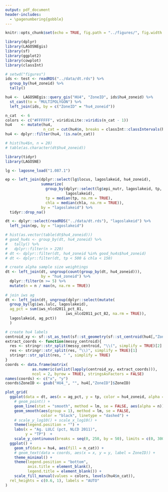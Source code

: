 ```yaml
---
output: pdf_document
header-includes: 
  - \pagenumbering{gobble}
---
```


```r
knitr::opts_chunk$set(echo = TRUE, fig.path = "../figures/", fig.width = 5, fig.height = 5)
```

```r
library(dplyr)
library(LAGOSNEgis)
library(sf)
library(ggplot2)
library(cowplot)
library(classInt)

# setwd("figures")
ids <- test <- readRDS("../data/dt.rds") %>%
  group_by(hu4_zoneid) %>% 
  tally()

hu4 <-  LAGOSNEgis::query_gis("HU4", "ZoneID", ids$hu4_zoneid) %>%
  st_cast(to = "MULTIPOLYGON") %>%
  left_join(ids, by = c("ZoneID" = "hu4_zoneid"))

n_cat  <- 6
colors <- c("#FFFFFF", viridisLite::viridis(n_cat - 1))
hu4    <- mutate(hu4, 
                 n_cat = cut(hu4$n, breaks = classInt::classIntervals(hu4$n, n = n_cat)$brks))
hu4 <- dplyr::filter(hu4, !is.na(n_cat))

# hist(hu4$n, n = 20)
# table(as.character(dt$hu4_zoneid))
```

```r
library(tidyr)
library(LAGOSNE)

lg <- lagosne_load("1.087.1")

ep <- left_join(dplyr::select(lg$locus, lagoslakeid, hu4_zoneid), 
                summarize(
                  group_by(dplyr::select(lg$epi_nutr, lagoslakeid, tp, chla), 
                           lagoslakeid), 
                  tp = median(tp, na.rm = TRUE), 
                  chla = median(chla, na.rm = TRUE)), 
                by = "lagoslakeid") %>%
  tidyr::drop_na() 

dt <- dplyr::select(readRDS("../data/dt.rds"), "lagoslakeid") %>% 
  left_join(ep, by = "lagoslakeid")

# hist(as.vector(table(dt$hu4_zoneid)))  
# good_hu4s <- group_by(dt, hu4_zoneid) %>% 
#   tally() %>%
#   dplyr::filter(n > 220)  
# dt <- dplyr::filter(dt, hu4_zoneid %in% good_hu4s$hu4_zoneid)
# dt <- dplyr::filter(dt, tp < 500 & chla < 150)

# create alpha sample size weightings
dt <- left_join(dt, ungroup(count(group_by(dt, hu4_zoneid))), 
                by = "hu4_zoneid") %>%
  dplyr::filter(n >= 5) %>%
  mutate(n = n / max(n, na.rm = TRUE))
  
# join iws ag
dt <- left_join(dt, ungroup(dplyr::select(mutate(
  group_by(lg$iws.lulc, lagoslakeid), 
  ag_pct = sum(iws_nlcd2011_pct_81,
                           iws_nlcd2011_pct_82, na.rm = TRUE)), 
  lagoslakeid, ag_pct))
  )

# create hu4 labels
centroid_xy <- sf::st_as_text(sf::st_geometry(sf::st_centroid(hu4[,"ZoneID"])))
extract_coords <- function(messy_centroid){
  res <- stringr::str_split(messy_centroid, "\\(", simplify = TRUE)[2]
  res <- stringr::str_split(res, "\\)", simplify = TRUE)[1]
  stringr::str_split(res, " ", simplify = TRUE)
}
coords <- data.frame(matrix(
            as.numeric(unlist(lapply(centroid_xy, extract_coords))),
            ncol = 2, byrow = TRUE), stringsAsFactors = FALSE)
names(coords) <- c("x", "y")
coords$ZoneID <- gsub("HU4_", "", hu4[,"ZoneID"]$ZoneID)

plot_grid(
  ggplot(data = dt, aes(x = ag_pct, y = tp, color = hu4_zoneid, alpha = n)) + 
    # geom_point() +
    geom_line(stat = "smooth", method = lm, se = FALSE, aes(alpha = n))  +
    geom_smooth(aes(group = 1), method = lm, se = FALSE, 
                color = "black", linetype = "dashed") +
    # scale_y_log10() + scale_x_log10() +
    theme(legend.position = "") +
    labs(x = "Ag. LULC (pct, NLCD 2011)", 
         y = "TP")  +
    scale_y_continuous(breaks = seq(0, 250, by = 50), limits = c(0, 300)),
  ggplot() +
    geom_sf(data = hu4, aes(fill = n_cat)) +
    # geom_text(data = coords, aes(x = x, y = y, label = ZoneID)) +   
    theme_minimal() + 
    theme(legend.position = "bottom", 
          axis.title = element_blank(), 
          legend.title = element_blank()) + 
    scale_fill_manual(values = colors, levels(hu4$n_cat)), 
  rel_heights = c(0.6, 1), labels = "AUTO"
)
``` 